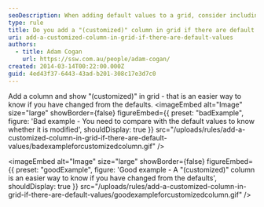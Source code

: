 ```yaml
---
seoDescription: When adding default values to a grid, consider including a "(customized)" column to easily identify changes from the defaults
type: rule
title: Do you add a "(customized)" column in grid if there are default values?
uri: add-a-customized-column-in-grid-if-there-are-default-values
authors:
  - title: Adam Cogan
    url: https://ssw.com.au/people/adam-cogan/
created: 2014-03-14T00:22:00.000Z
guid: 4ed43f37-6443-43ad-b201-308c17e3d7c0
---
```


Add a column and show "(customized)" in grid - that is an easier way to know if you have changed from the defaults.
<imageEmbed
  alt="Image"
  size="large"
  showBorder={false}
  figureEmbed={{
    preset: "badExample",
    figure: 'Bad example - You need to compare with the default values to know whether it is modified',
    shouldDisplay: true
  }}
  src="/uploads/rules/add-a-customized-column-in-grid-if-there-are-default-values/badexampleforcustomizedcolumn.gif"
/>

<imageEmbed
  alt="Image"
  size="large"
  showBorder={false}
  figureEmbed={{
    preset: "goodExample",
    figure: 'Good example - A "(customized)" column is an easier way to know if you have changed from the defaults',
    shouldDisplay: true
  }}
  src="/uploads/rules/add-a-customized-column-in-grid-if-there-are-default-values/goodexampleforcustomizedcolumn.gif"
/>